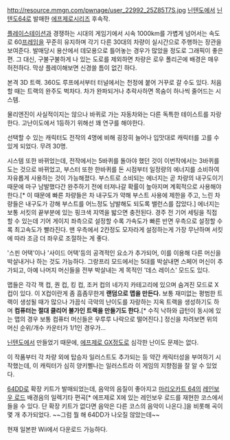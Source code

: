 http://resource.mmgn.com/pwnage/user_22992_25Z85T7S.jpg
[[닌텐도]]에서 [[닌텐도64]]로 발매한 [[에프제로]]시리즈 후속작.

[[플레이스테이션]]과 경쟁하는 시대의 게임기에서 시속 1000km를 가볍게 넘어서는 속도로 60[[프레임]]을 꾸준히 유지하며 각기 다른 30대의 차량이 실시간으로 주행하는 장관을 보여준다. 발매당시 용산에서 데모용으로 틀어놓는 경우가 많았을 정도로 그래픽이 좋은 편. 그 대신, 구불구불하게 나 있는 도로를 제외하면 차량은 로우 폴리곤에 배경은 매우 허전하다. 막상 플레이해보면 신경쓸 틈이 없긴 하다.

본격 3D 트랙. 360도 루프에서부터 터널에서는 천정에 붙어 거꾸로 갈 수도 있다. 처음 할 때는 트랙의 완주도 벅차다. 차가 완파되거나 추락사하면 목숨이 하나씩 줄어드는 시스템.

물리엔진이 사실적이지는 않으나 바퀴로 가는 자동차와는 다른 독특한 테이스트를 자랑한다. 고난이도에서 1등하기 위해선 꽤 연구를 해야한다.

선택할 수 있는 캐릭터도 전작의 4명에 비해 굉장히 늘어나 입맛대로 캐릭터를 고를 수 있게 되었다. 무려 30명.

시스템 또한 바뀌었는데, 전작에서는 5바퀴를 돌아야 했던 것이 이번작에서는 3바퀴를 도는 것으로 바뀌었고, 부스터 또한 한바퀴를 돈 시점부터 일정량의 에너지를 소비하여 자유롭게 사용하는 것이 가능해졌다. 부스트로 소비되는 에너지는 곧 차량의 내구도이기 때문에 마구 남발했다간 완주하기 전에 터져나갈 확률이 높아지며 계획적으로 사용해야 한다.[* 이 때문에 빠른 차량들은 차 내구도가 약해 부스트 사용에 제한을 주고, 느린 차량들은 내구도가 강해 부스트를 어느정도 남발해도 되도록 밸런스를 잡았다.] 에너지는 보통 서킷의 끝부분에 있는 핑크색 지역을 밟으면 충전된다.
경주 전 기어 세팅을 직접 할 수 있는데 기어 게이지 좌측으로 설정할 수록 가속도가 빠른 반면 우측으로 설정할 수록 최고속도가 빨라진다. 맨 우측에서 2칸정도 모자라게 설정하는게 가장 무난하며 서킷에 따라 조금 더 좌우로 조절하는 게 좋다.

'스핀 어택'이나 '사이드 어택'등의 공격적인 요소가 추가되어, 이를 이용해 다른 머신을 박살내거나 하는 것도 가능하다. 그랑프리 모드에서는 5대를 박살내면 스페어 머신이 추가되고, 아예 나머지 머신들을 전부 박살내는 게 목적인 '데스 레이스' 모드도 있다.

맵들은 각각 잭 컵, 퀀 컵, 킹 컵, 조커 컵의 네가지 카테고리에 있으며 숨겨진 모드로 X컵이 있다. 이 X컵이란게 좀 흠좀무한게 '''랜덤으로 맵을 만든다.''' 보통 재미없는 평범한 트랙이 생성될 때가 많으나 가끔식 극악의 난이도를 자랑하는 지옥 트랙을 생성하기도 하며 '''컴퓨터는 절대 클리어 불가인 트랙을 만들기도 한다.'''[* 수직 낙하와 급턴이 동시에 있는 맵의 경우 보통 컴퓨터 머신들은 우루루 나락으로 떨어진다.] 정신을 차려보면 위의 머신 순위/개수 카운터가 1/1인 경우가...  

[[닌텐도]]에서 만들었기 때문에, [[에프제로 GX]]정도로 심각한 난이도 문제는 없다.

이 작품부터 각 차량 외에 탑승자 일러스트도 추가되는 등 약간 캐릭터성을 부여하기 시작했는데, 이 캐릭터가 심히 양키삘나는 일러스트라 이 게임의 지향점을 잘 알 수 있었다.

[[64DD]]로 확장 키트가 발매되었는데, 음악의 음질이 좋아지고 [[마리오카트 64]]의 [[레인보우 로드]] 배경음의 일렉기타 편곡[* 에프제로 X에 있는 레인보우 로드를 재현한 코스에서 들을 수 있다. 단 확장 키트가 없다면 음악은 다른 코스의 음악이 나온다.]을 비롯해 곡이 몇 개 추가되었다. ~~그럼 뭘 해 64DD가 나오질 않았는데~~

현재 일본판 Wii에서 다운로드 가능하다.
